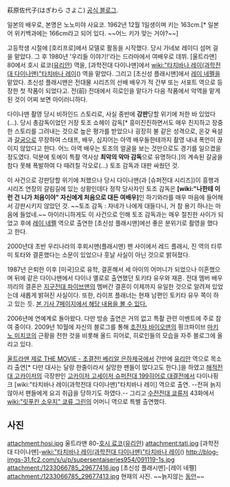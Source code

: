 萩原佐代子(はぎわら さよこ) [http://blog.livedoor.jp/hagiwarasayoko/ 공식 블로그].

일본의 배우로, 본명은 노노미야 사요코. 1962년 12월 1일생이며 키는 163cm.[* 일본어 위키백과에는 166cm라고 되어 있다. ~~어느 키가 맞는 거야?~~]

고등학생 시절에 [호리프로]에서 모델로 활동을 시작했다. 당시 가네보 레이디 섬머 걸을 맡았다. 그 후 1980년 '우리들 이야기!'라는 드라마에서 여배우로 데뷔. [울트라맨] 80에서 호시 료코([[유리안]]) 역을, [과학전대 다이나맨]에서 [[wiki:"타치바나 레이(과학전대 다이나맨)"타치바나 레이]]({{{#pink 다이나 핑크}}}) 역을 맡았다. 그리고 [초신성 플래시맨]에서 [[레이 네펠]]을 맡았다. 초신성 플래시맨은 전대물 시리즈의 선배 배우가 적 간부 또는 서포트 역으로 등장한 첫 작품이 되었다고. 전(前) 전대에서 히로인을 맡다가 다음 작품에서 악역을 맡게 된 것이 어찌 보면 아이러니하다.

다이나맨 촬영 당시 비하인드 스토리로, 사실 중반에 '''강판'''당할 위기에 처한 바 있었다(…).
당시 총감독이었던 거장 토조 쇼헤이 감독[* 흥미진진하면서도 매우 진지하고 장중한 스토리를 그려내는 것으로 높은 평가를 받았으나 굉장히 불 같은 성격으로, 온갖 욕설과 [[갈굼]]으로 무장하여 스태프, 배우, 심지어는 아역 배우들한테까지 촬영 내내 폭언이 끊이지 않았다고 한다. 어느 아역 배우는 토조의 얼굴을 보는 것만으로도 경기를 일으켰을 정도였다. 덕분에 토에이 특촬 역사상 '''최악의 악마 감독'''으로 유명하다.]의 계속된 갈굼을 참다 못해 폭발하여 다 때려칠 각오로(…) 토조 감독과 대판 싸웠던 것.

이 사건으로 강판당할 위기에 처했으나 당시 다이나맨(과 [슈퍼전대 시리즈])이 흥행과 시리즈 연장의 갈림길에 있는 상황인데다 정작 당사자인 토조 감독은 '''[wiki:"나한테 이런 건 니가 처음이야" 자신에게 처음으로 대든 여배우]'''인 하기와라를 매우 마음에 들어해서 강판시키지 않았던 것. ~~토조 감독 : 자네가 나에게 대들다니, 거 참 용기 하나는 마음에 들었네.~~ 아이러니하게도 이 사건으로 인해 토조 감독과는 매우 절친한 사이가 되었고 후에 [[레이 네펠]] 역으로 출연한 [초신성 플래시맨]에선 좋은 분위기로 촬영을 했다고 한다.

2000년대 초반 우리나라의 후뢰시맨(플래시맨) 팬 사이에서 레드 플래시, 진 역의 타루미 토타와 결혼했다는 소문이 있었으나 훗날 사실이 아닌 것으로 밝혀졌다.

1987년 은퇴한 이후 [미국]으로 유학, 결혼해서 세 아이의 어머니가 되었으나 이혼했으며 뒤에 같은 다이나맨에서 다이나 옐로로 출연했던 토키타 유우와 재혼. 전대 멤버 배우끼리의 결혼은 [[지구전대 파이브맨]]의 멤버간 결혼이 이제까지 유일한 것으로 알려져 있었는데 새롭게 밝혀진 사실이다. 또한, 라이프 플래너는 현재 남편인 토키타 유우 쪽이 하고 있는 듯. 
[http://sankei.jp.msn.com/life/news/120722/trd12072218000007-n1.htm 본 기사 7페이지에서 해당 내용을 볼 수 있다.]

2006년에 연예계로 돌아왔다. 다만 방송 출연은 거의 없고 특촬 관련 이벤트에 주로 참여 중이다. 2009년 10월에 자신의 블로그를 통해 [[초전자 바이오맨]]의 핑크파이브 [[마키노 미치코]]의 근황을 전한 것을 비롯해 올드 히어로, 히로인들의 모습을 자주 블로그에 올리고 있다.

[[울트라맨 제로 THE MOVIE - 초결전! 베리알 은하제국]]에서 간만에 [[유리안]] 역으로 목소리 출연[* 다만 대사는 달랑 한줄이라서 실망한 팬들이 많다고도 한다.]을 하였고 [[해적전대 고카이저]]의 극장판인 [[고카이저 고세이저 슈퍼전대 199히어로 대결전]]에서 다이나핑크 [wiki:"타치바나 레이(과학전대 다이나맨)"타치바나 레이] 역으로 출연. --전혀 늙지 않아서 팬들에게 요괴 취급을 당하기도 하였다.-- 그리고 [[수전전대 쿄류저]] 43화에서 [[wiki:"릿푸칸 소우지" 쿄류 그린]]의 어머니 역으로 특별 출연했다.

== 사진 ==
attachment:hosi.jpg
울트라맨 80-[[호시 료코]]([[유리안]])
attachment:tati.jpg
[과학전대 다이나맨]-[[wiki:"타치바나 레이(과학전대 다이나맨)"타치바나 레이]]({{{#pink 다이나 핑크}}})
http://blog-imgs-31.fc2.com/s/u/p/supersentaiseries954/091119-1s.jpg
attachment:/1233066785_29677416.jpg
[초신성 플래시맨]-[레이 네펠]
attachment:/1233066785_29677413.jpg
현재의 사진. ~~늙지않는 [[동안]]~~
